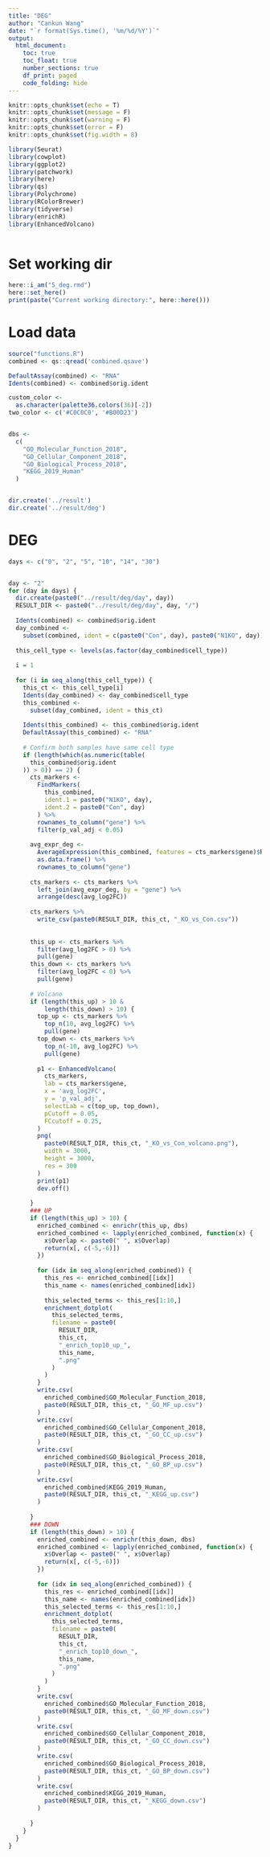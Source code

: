 ```yaml
---
title: "DEG"
author: "Cankun Wang"
date: "`r format(Sys.time(), '%m/%d/%Y')`"
output: 
  html_document:
    toc: true
    toc_float: true
    number_sections: true
    df_print: paged
    code_folding: hide
---
```


```r
knitr::opts_chunk$set(echo = T)
knitr::opts_chunk$set(message = F)
knitr::opts_chunk$set(warning = F)
knitr::opts_chunk$set(error = F)
knitr::opts_chunk$set(fig.width = 8)

library(Seurat)
library(cowplot)
library(ggplot2)
library(patchwork)
library(here)
library(qs)
library(Polychrome)
library(RColorBrewer)
library(tidyverse)
library(enrichR)
library(EnhancedVolcano)
  
```


# Set working dir

```r

here::i_am("5_deg.rmd")
here::set_here()
print(paste("Current working directory:", here::here()))

```

# Load data

```r
source("functions.R")
combined <- qs::qread('combined.qsave')

DefaultAssay(combined) <- "RNA"
Idents(combined) <- combined$orig.ident

custom_color <-
  as.character(palette36.colors(36)[-2])
two_color <- c('#C0C0C0', '#B00D23')


dbs <-
  c(
    "GO_Molecular_Function_2018",
    "GO_Cellular_Component_2018",
    "GO_Biological_Process_2018",
    "KEGG_2019_Human"
  )


dir.create('../result')
dir.create('../result/deg')
```

# DEG


```r
days <- c("0", "2", "5", "10", "14", "30")


day <- "2"
for (day in days) {
  dir.create(paste0("../result/deg/day", day))
  RESULT_DIR <- paste0("../result/deg/day", day, "/")
  
  Idents(combined) <- combined$orig.ident
  day_combined <-
    subset(combined, ident = c(paste0("Con", day), paste0("N1KO", day)))
  
  this_cell_type <- levels(as.factor(day_combined$cell_type))
  
  i = 1
  
  for (i in seq_along(this_cell_type)) {
    this_ct <- this_cell_type[i]
    Idents(day_combined) <- day_combined$cell_type
    this_combined <-
      subset(day_combined, ident = this_ct)
    
    Idents(this_combined) <- this_combined$orig.ident
    DefaultAssay(this_combined) <- "RNA"
    
    # Confirm both samples have same cell type
    if (length(which(as.numeric(table(
      this_combined$orig.ident
    )) > 0)) == 2) {
      cts_markers <-
        FindMarkers(
          this_combined,
          ident.1 = paste0("N1KO", day),
          ident.2 = paste0("Con", day)
        ) %>%
        rownames_to_column("gene") %>%
        filter(p_val_adj < 0.05)
      
      avg_expr_deg <-
        AverageExpression(this_combined, features = cts_markers$gene)$RNA %>%
        as.data.frame() %>%
        rownames_to_column("gene")
      
      cts_markers <- cts_markers %>%
        left_join(avg_expr_deg, by = "gene") %>%
        arrange(desc(avg_log2FC))
      
      cts_markers %>%
        write_csv(paste0(RESULT_DIR, this_ct, "_KO_vs_Con.csv"))
      
      
      this_up <- cts_markers %>%
        filter(avg_log2FC > 0) %>%
        pull(gene)
      this_down <- cts_markers %>%
        filter(avg_log2FC < 0) %>%
        pull(gene)
      
      # Volcano
      if (length(this_up) > 10 &
          length(this_down) > 10) {
        top_up <- cts_markers %>%
          top_n(10, avg_log2FC) %>%
          pull(gene)
        top_down <- cts_markers %>%
          top_n(-10, avg_log2FC) %>%
          pull(gene)
        
        p1 <- EnhancedVolcano(
          cts_markers,
          lab = cts_markers$gene,
          x = 'avg_log2FC',
          y = 'p_val_adj',
          selectLab = c(top_up, top_down),
          pCutoff = 0.05,
          FCcutoff = 0.25,
        )
        png(
          paste0(RESULT_DIR, this_ct, "_KO_vs_Con_volcano.png"),
          width = 3000,
          height = 3000,
          res = 300
        )
        print(p1)
        dev.off()
        
      }
      ### UP
      if (length(this_up) > 10) {
        enriched_combined <- enrichr(this_up, dbs)
        enriched_combined <- lapply(enriched_combined, function(x) {
          x$Overlap <- paste0(" ", x$Overlap)
          return(x[, c(-5,-6)])
        })
        
        for (idx in seq_along(enriched_combined)) {
          this_res <- enriched_combined[[idx]]
          this_name <- names(enriched_combined[idx])
          
          this_selected_terms <- this_res[1:10,]
          enrichment_dotplot(
            this_selected_terms,
            filename = paste0(
              RESULT_DIR,
              this_ct,
              "_enrich_top10_up_",
              this_name,
              ".png"
            )
          )
        }
        write.csv(
          enriched_combined$GO_Molecular_Function_2018,
          paste0(RESULT_DIR, this_ct, "_GO_MF_up.csv")
        )
        write.csv(
          enriched_combined$GO_Cellular_Component_2018,
          paste0(RESULT_DIR, this_ct, "_GO_CC_up.csv")
        )
        write.csv(
          enriched_combined$GO_Biological_Process_2018,
          paste0(RESULT_DIR, this_ct, "_GO_BP_up.csv")
        )
        write.csv(
          enriched_combined$KEGG_2019_Human,
          paste0(RESULT_DIR, this_ct, "_KEGG_up.csv")
        )
        
      }
      ### DOWN
      if (length(this_down) > 10) {
        enriched_combined <- enrichr(this_down, dbs)
        enriched_combined <- lapply(enriched_combined, function(x) {
          x$Overlap <- paste0(" ", x$Overlap)
          return(x[, c(-5,-6)])
        })
        
        for (idx in seq_along(enriched_combined)) {
          this_res <- enriched_combined[[idx]]
          this_name <- names(enriched_combined[idx])
          this_selected_terms <- this_res[1:10,]
          enrichment_dotplot(
            this_selected_terms,
            filename = paste0(
              RESULT_DIR,
              this_ct,
              "_enrich_top10_down_",
              this_name,
              ".png"
            )
          )
        }
        write.csv(
          enriched_combined$GO_Molecular_Function_2018,
          paste0(RESULT_DIR, this_ct, "_GO_MF_down.csv")
        )
        write.csv(
          enriched_combined$GO_Cellular_Component_2018,
          paste0(RESULT_DIR, this_ct, "_GO_CC_down.csv")
        )
        write.csv(
          enriched_combined$GO_Biological_Process_2018,
          paste0(RESULT_DIR, this_ct, "_GO_BP_down.csv")
        )
        write.csv(
          enriched_combined$KEGG_2019_Human,
          paste0(RESULT_DIR, this_ct, "_KEGG_down.csv")
        )
        
      }
    }
  }
}


```



